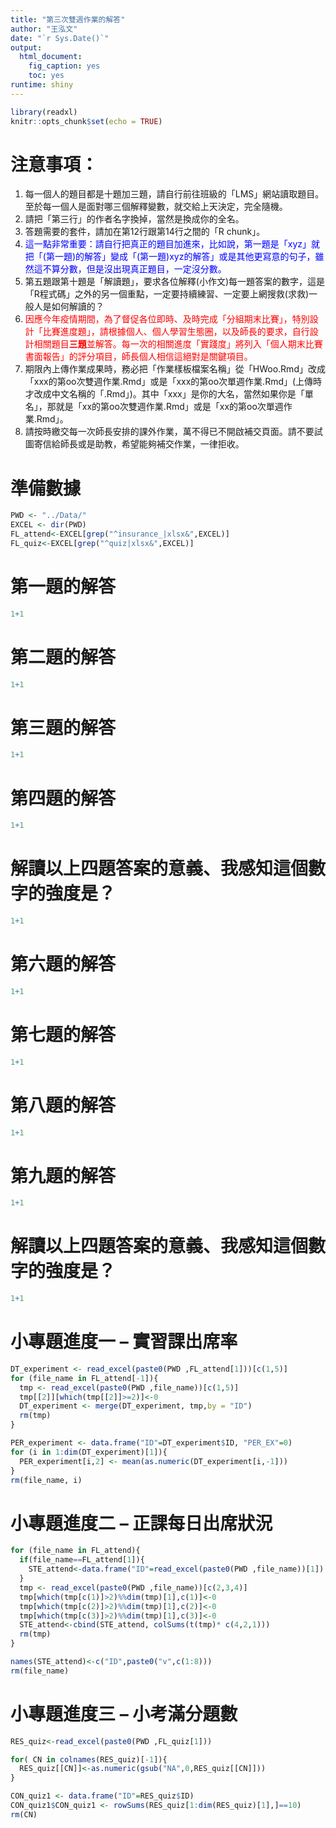 ```yaml
---
title: "第三次雙週作業的解答"
author: "王泓文"
date: "`r Sys.Date()`"
output: 
  html_document: 
    fig_caption: yes
    toc: yes
runtime: shiny
---
```


```r
library(readxl)
knitr::opts_chunk$set(echo = TRUE)
```

# 注意事項：
1. 每一個人的題目都是十題加三題，請自行前往班級的「LMS」網站讀取題目。至於每一個人是面對哪三個解釋變數，就交給上天決定，完全隨機。
1. 請把「第三行」的作者名字換掉，當然是換成你的全名。
1. 答題需要的套件，請加在第12行跟第14行之間的「R chunk」。
1. <span style="color: blue;">這一點非常重要：請自行把真正的題目加進來，比如說，第一題是「xyz」就把「(第一題)的解答」變成「(第一題)xyz的解答」或是其他更寫意的句子，雖然這不算分數，但是沒出現真正題目，一定沒分數。</span>
1. 第五題跟第十題是「解讀題」，要求各位解釋(小作文)每一題答案的數字，這是「R程式碼」之外的另一個重點，一定要持續練習、一定要上網搜救(求救)一般人是如何解讀的？
1. <span style="color: red;">因應今年疫情期間，為了督促各位即時、及時完成「分組期末比賽」，特別設計「比賽進度題」，請根據個人、個人學習生態圈，以及師長的要求，自行設計相關題目**三題**並解答。每一次的相關進度「實踐度」將列入「個人期末比賽書面報告」的評分項目，師長個人相信這絕對是關鍵項目。</span>
1. 期限內上傳作業成果時，務必把「作業樣板檔案名稱」從「HWoo.Rmd」改成「xxx的第oo次雙週作業.Rmd」或是「xxx的第oo次單週作業.Rmd」(上傳時才改成中文名稱的「.Rmd」)。其中「xxx」是你的大名，當然如果你是「單名」，那就是「xx的第oo次雙週作業.Rmd」或是「xx的第oo次單週作業.Rmd」。
1. 請按時繳交每一次師長安排的課外作業，萬不得已不開啟補交頁面。請不要試圖寄信給師長或是助教，希望能夠補交作業，一律拒收。

# 準備數據

```r
PWD <- "../Data/"
EXCEL <- dir(PWD)
FL_attend<-EXCEL[grep("^insurance_|xlsx&",EXCEL)]
FL_quiz<-EXCEL[grep("^quiz|xlsx&",EXCEL)]
```

# 第一題的解答

```r
1+1
```

# 第二題的解答

```r
1+1
```

# 第三題的解答

```r
1+1
```

# 第四題的解答

```r
1+1
```

# 解讀以上四題答案的意義、我感知這個數字的強度是？

```r
1+1
```

# 第六題的解答

```r
1+1
```

# 第七題的解答

```r
1+1
```

# 第八題的解答

```r
1+1
```

# 第九題的解答

```r
1+1
```

# 解讀以上四題答案的意義、我感知這個數字的強度是？

```r
1+1
```

# 小專題進度一 -- 實習課出席率

```r
DT_experiment <- read_excel(paste0(PWD ,FL_attend[1]))[c(1,5)]
for (file_name in FL_attend[-1]){
  tmp <- read_excel(paste0(PWD ,file_name))[c(1,5)]
  tmp[[2]][which(tmp[[2]]>=2)]<-0
  DT_experiment <- merge(DT_experiment, tmp,by = "ID")
  rm(tmp)
}

PER_experiment <- data.frame("ID"=DT_experiment$ID, "PER_EX"=0)
for (i in 1:dim(DT_experiment)[1]){
  PER_experiment[i,2] <- mean(as.numeric(DT_experiment[i,-1]))
}
rm(file_name, i)

```

# 小專題進度二 -- 正課每日出席狀況

```r

for (file_name in FL_attend){
  if(file_name==FL_attend[1]){
    STE_attend<-data.frame("ID"=read_excel(paste0(PWD ,file_name))[1])
  }
  tmp <- read_excel(paste0(PWD ,file_name))[c(2,3,4)]
  tmp[which(tmp[c(1)]>2)%%dim(tmp)[1],c(1)]<-0
  tmp[which(tmp[c(2)]>2)%%dim(tmp)[1],c(2)]<-0
  tmp[which(tmp[c(3)]>2)%%dim(tmp)[1],c(3)]<-0
  STE_attend<-cbind(STE_attend, colSums(t(tmp)* c(4,2,1)))
  rm(tmp)
}

names(STE_attend)<-c("ID",paste0("v",c(1:8)))
rm(file_name)
```


# 小專題進度三 -- 小考滿分題數

```r
RES_quiz<-read_excel(paste0(PWD ,FL_quiz[1]))

for( CN in colnames(RES_quiz)[-1]){
  RES_quiz[[CN]]<-as.numeric(gsub("NA",0,RES_quiz[[CN]]))
}

CON_quiz1 <- data.frame("ID"=RES_quiz$ID)
CON_quiz1$CON_quiz1 <- rowSums(RES_quiz[1:dim(RES_quiz)[1],]==10)
rm(CN)
```


